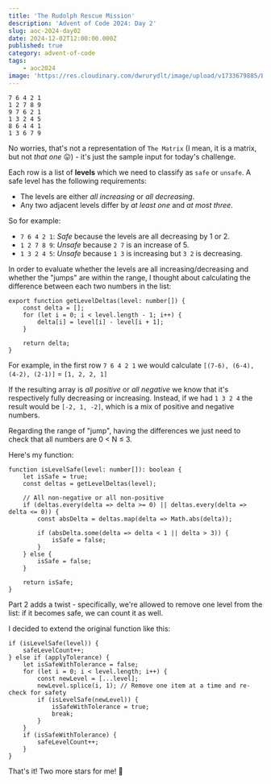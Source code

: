 ```yaml
---
title: 'The Rudolph Rescue Mission'
description: 'Advent of Code 2024: Day 2'
slug: aoc-2024-day02
date: 2024-12-02T12:00:00.000Z
published: true
category: advent-of-code
tags:
    - aoc2024
image: 'https://res.cloudinary.com/dwrurydlt/image/upload/v1733679885/Blog/2024-day-2_txuian.webp'
---
```


```
7 6 4 2 1
1 2 7 8 9
9 7 6 2 1
1 3 2 4 5
8 6 4 4 1
1 3 6 7 9
```

No worries, that's not a representation of `The Matrix` (I mean, it is a matrix, but not _that one_ 😛) - it's just the sample input for today's challenge.

Each row is a list of **levels** which we need to classify as `safe` or `unsafe`. A safe level has the following requirements:

- The levels are either *all increasing* or *all decreasing*.
- Any two adjacent levels differ by *at least one* and *at most three*.

So for example:

- `7 6 4 2 1`: *Safe* because the levels are all decreasing by 1 or 2.
- `1 2 7 8 9`: *Unsafe* because `2 7` is an increase of 5.
- `1 3 2 4 5`: *Unsafe* because `1 3` is increasing but `3 2` is decreasing.

In order to evaluate whether the levels are all increasing/decreasing and whether the "jumps" are within the range, I thought about calculating the difference between each two numbers in the list:

```
export function getLevelDeltas(level: number[]) {
    const delta = [];
    for (let i = 0; i < level.length - 1; i++) {
        delta[i] = level[i] - level[i + 1];
    }

    return delta;
}
```

For example, in the first row `7 6 4 2 1` we would calculate `[(7-6), (6-4), (4-2), (2-1)]` = `[1, 2, 2, 1]`

If the resulting array is _all positive_ or _all negative_ we know that it's respectively fully decreasing or increasing.
Instead, if we had `1 3 2 4` the result would be `[-2, 1, -2]`, which is a mix of positive and negative numbers.

Regarding the range of "jump", having the differences we just need to check that all numbers are 0 < N ≤ 3.

Here's my function:

```
function isLevelSafe(level: number[]): boolean {
    let isSafe = true;
    const deltas = getLevelDeltas(level);

    // All non-negative or all non-positive
    if (deltas.every(delta => delta >= 0) || deltas.every(delta => delta <= 0)) {
        const absDelta = deltas.map(delta => Math.abs(delta));

        if (absDelta.some(delta => delta < 1 || delta > 3)) {
            isSafe = false;
        }
    } else {
        isSafe = false;
    }

    return isSafe;
}
```

Part 2 adds a twist - specifically, we're allowed to remove one level from the list: if it becomes safe, we can count it as well.

I decided to extend the original function like this:

```
if (isLevelSafe(level)) {
    safeLevelCount++;
} else if (applyTolerance) {
    let isSafeWithTolerance = false;
    for (let i = 0; i < level.length; i++) {
        const newLevel = [...level];
        newLevel.splice(i, 1); // Remove one item at a time and re-check for safety
        if (isLevelSafe(newLevel)) {
            isSafeWithTolerance = true;
            break;
        }
    }
    if (isSafeWithTolerance) {
        safeLevelCount++;
    }
}
```

That's it! Two more stars for me! 🤩
